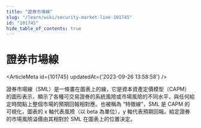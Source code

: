 ```yaml
---
title: "證券市場線"
slug: "/learn/wiki/security-market-line-101745"
id: "101745"
hide_table_of_contents: true
---
```



# 證券市場線

<ArticleMeta id={101745} updatedAt={'2023-09-26 13:58:58'} />
<div className='border-solid border-b border-t-0 my-4 border-[var(--ifm-color-gray-300)]' />

證券市場線（SML）是一條畫在圖表上的線，它是資本資產定價模型（CAPM）的圖形表示，顯示了各種可交易證券的系統風險或市場風險的不同水平，與任何給定時間點上整個市場的預期回報相對應。也被稱為 “特徵線”，SML 是 CAPM 的可視化，圖表的 x 軸代表風險（以 beta 為單位），y 軸代表預期回報。給定證券的市場風險溢價由其相對於 SML 在圖表上的位置決定。
